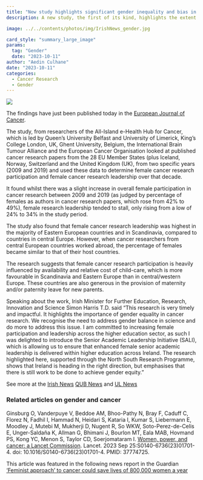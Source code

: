 ```yaml
---
title: "New study highlights significant gender inequality and bias in cancer research"
description: A new study, the first of its kind, highlights the extent of gender inequality and gender bias against senior female academics working in cancer research in Europe.

image: ../../contents/photos/img/IrishNews_gender.jpg

card_style: "summary_large_image"
params:
  tag: "Gender"
  date: "2023-10-11"
author: "Aedin Culhane"
date: "2023-10-11"
categories:
  - Cancer Research
  - Gender
---
```


![](/contents/photos/img/IrishNews_gender.jpg)

The findings have just been published today in the [European Journal of Cancer](https://www.sciencedirect.com/science/article/pii/S0959804923006470?dgcid=author).

The study, from researchers of the All-Island e-Health Hub for Cancer, which is led by Queen's University Belfast and University of Limerick, King's College London, UK, Ghent University, Belgium, the International Brain Tumour Alliance and the European Cancer Organisation looked at published cancer research papers from the 28 EU Member States (plus Iceland, Norway, Switzerland and the United Kingdom (UK), from two specific years (2009 and 2019) and used these data to determine female cancer research participation and female cancer research leadership over that decade.

It found whilst there was a slight increase in overall female participation in cancer research between 2009 and 2019 (as judged by percentage of females as authors in cancer research papers, which rose from 42% to 49%), female research leadership tended to stall, only rising from a low of 24% to 34% in the study period.

The study also found that female cancer research leadership was highest in the majority of Eastern European countries and in Scandinavia, compared to countries in central Europe. However, when cancer researchers from central European countries worked abroad, the percentage of females became similar to that of their host countries.

The research suggests that female cancer research participation is heavily influenced by availability and relative cost of child-care, which is more favourable in Scandinavia and Eastern Europe than in central/western Europe. These countries are also generous in the provision of maternity and/or paternity leave for new parents.

Speaking about the work, Irish Minister for Further Education, Research, Innovation and Science Simon Harris T.D. said "This research is very timely and impactful. It highlights the importance of gender equality in cancer research. We recognise the need to address gender balance in science and do more to address this issue. I am committed to increasing female participation and leadership across the higher education sector, as such I was delighted to introduce the Senior Academic Leadership Initiative (SALI), which is allowing us to ensure that enhanced female senior academic leadership is delivered within higher education across Ireland. The research highlighted here, supported through the North South Research Programme, shows that Ireland is heading in the right direction, but emphasises that there is still work to be done to achieve gender equity."

See more at the [Irish News](https://www.irishnews.com/news/republicofirelandnews/2023/10/12/news/all-ireland_group_highlights_hurdles_facing_women_across_europe_working_in_cancer_research-3691358/) [QUB News](https://www.qub.ac.uk/News/Allnews/featured-research/new-study-highlights-significant-gender-inequality-bias-cancer-research.html) and [UL News](https://www.ul.ie/news/ul-academic-hails-extremely-important-study-on-gender-inequality-in-cancer-research)

### Related articles on gender and cancer

Ginsburg O, Vanderpuye V, Beddoe AM, Bhoo-Pathy N, Bray F, Caduff C, Florez N, Fadhil I, Hammad N, Heidari S, Kataria I, Kumar S, Liebermann E, Moodley J, Mutebi M, Mukherji D, Nugent R, So WKW, Soto-Perez-de-Celis E, Unger-Saldaña K, Allman G, Bhimani J, Bourlon MT, Eala MAB, Hovmand PS, Kong YC, Menon S, Taylor CD, Soerjomataram I. [Women, power, and cancer: a Lancet Commission](https://www.thelancet.com/journals/lancet/article/PIIS0140-6736(23)01701-4/fulltext). Lancet. 2023 Sep 25:S0140-6736(23)01701-4. doi: 10.1016/S0140-6736(23)01701-4. PMID: 37774725.

This article was featured in the following news report in the Guardian ['Feminist approach' to cancer could save lives of 800,000 women a year](https://www.theguardian.com/society/2023/sep/26/feminist-approach-cancer-save-lives-800000-women)
